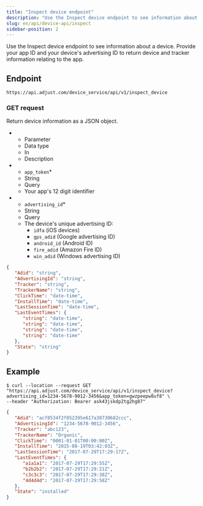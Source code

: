 ```yaml
---
title: "Inspect device endpoint"
description: "Use the Inspect device endpoint to see information about a device. Provide your app ID and your device's advertising ID to return device and tracker information relating to the app."
slug: en/api/device-api/inspect
sidebar-position: 2
---
```


Use the Inspect device endpoint to see information about a device. Provide your app ID and your device's advertising ID to return device and tracker information relating to the app.

## Endpoint

```
https://api.adjust.com/device_service/api/v1/inspect_device
```

### GET request

Return device information as a JSON object.

<ListTable>

-  -  Parameter
   -  Data type
   -  In
   -  Description
-  -  `app_token`\*
   -  String
   -  Query
   -  Your app's 12 digit identifier
-  -  `advertising_id`\*
   -  String
   -  Query
   -  The device's unique advertising ID:
      -  `idfa` (iOS devices)
      -  `gps_adid` (Google advertising ID)
      -  `android_id` (Android ID)
      -  `fire_adid` (Amazon Fire ID)
      -  `win_adid` (Windows advertising ID)

</ListTable>

```json
{
   "Adid": "string",
   "AdvertisingId": "string",
   "Tracker": "string",
   "TrackerName": "string",
   "ClickTime": "date-time",
   "InstallTime": "date-time",
   "LastSessionTime": "date-time",
   "LastEventTimes": {
      "string": "date-time",
      "string": "date-time",
      "string": "date-time",
      "string": "date-time"
   },
   "State": "string"
}
```

## Example

```console
$ curl --location --request GET "https://api.adjust.com/device_service/api/v1/inspect_device?advertising_id=1234-5678-9012-3456&app_token=gwzpeepw8uf8" \
--header "Authorization: Bearer ask43jskdp2tg2hg87"
```

```json
{
   "Adid": "acf8534f2f052395e617a38730682ccc",
   "AdvertisingId": "1234-5678-9012-3456",
   "Tracker": "abc123",
   "TrackerName": "Organic",
   "ClickTime": "0001-01-01T00:00:00Z",
   "InstallTime": "2015-08-19T03:42:03Z",
   "LastSessionTime": "2017-07-29T17:29:17Z",
   "LastEventTimes": {
      "a1a1a1": "2017-07-29T17:29:55Z",
      "b2b2b2": "2017-07-29T17:29:21Z",
      "c3c3c3": "2017-07-29T17:29:38Z",
      "4d4d4d": "2017-07-29T17:29:58Z"
   },
   "State": "installed"
}
```
